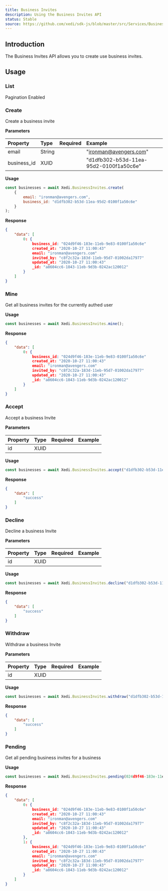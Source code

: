 ```yaml
---
title: Business Invites
description: Using the Business Invites API
status: Stable
source: https://github.com/xedi/sdk-js/blob/master/src/Services/BusinessInvites.ts
---
```



## Introduction

The Business Invites API allows you to create use business invites.

## Usage

<Flex alignItems="center">
    <H3>List</H3>
    <Box mx="auto" />
    <Label bg="#A575FF">Pagination Enabled</Label>
</Flex>


### Create
Create a business invite

**Parameters**

| Property      | Type      | Required                      | Example                                   |
| :--           | :--       | :-:                           | :--                                       |
| email         | String    |                               | "ironman@avengers.com"                    |
| business_id   | XUID      | <CheckIcon color="green.5"/>  | "d1dfb302-b53d-11ea-95d2-0100f1a50c6e"    |

**Usage**

```js
const businesses = await Xedi.BusinessInvites.create(
    {
        email: "ironman@avengers.com",
        business_id: "d1dfb302-b53d-11ea-95d2-0100f1a50c6e"
    }
);
```

**Response**

```json
{
    "data": [
        0: {
            business_id: "024d9f46-183e-11eb-9e83-0100f1a50c6e"
            created_at: "2020-10-27 11:00:43"
            email: "ironman@avengers.com"
            invited_by: "c8f2c32a-183d-11eb-95d7-01002da17977"
            updated_at: "2020-10-27 11:00:43"
            _id: "a8604cc6-1843-11eb-9d3b-0242ac120012"
        }
    ]
}
```

### Mine
Get all business invites for the currently authed user

**Usage**

```js
const businesses = await Xedi.BusinessInvites.mine();
```

**Response**

```json
{
    "data": [
        0: {
            business_id: "024d9f46-183e-11eb-9e83-0100f1a50c6e"
            created_at: "2020-10-27 11:00:43"
            email: "ironman@avengers.com"
            invited_by: "c8f2c32a-183d-11eb-95d7-01002da17977"
            updated_at: "2020-10-27 11:00:43"
            _id: "a8604cc6-1843-11eb-9d3b-0242ac120012"
        }
    ]
}
```

### Accept
Accept a business Invite

**Parameters**

| Property      | Type      | Required                                  | Example                                   |
| :--           | :--       | :-:                                       | :--                                       |
| id   | XUID   |           | <CheckIcon color="green.5"/>              | "d1dfb302-b53d-11ea-95d2-0100f1a50c6e"    |

**Usage**

```js
const businesses = await Xedi.BusinessInvites.accept("d1dfb302-b53d-11ea-95d2-0100f1a50c6e");
```

**Response**

```json
{
    "data": [
        "success"
    ]
}
```


### Decline
Decline a business Invite

**Parameters**

| Property      | Type      | Required                                  | Example                                   |
| :--           | :--       | :-:                                       | :--                                       |
| id   | XUID   |           | <CheckIcon color="green.5"/>              | "d1dfb302-b53d-11ea-95d2-0100f1a50c6e"    |

**Usage**

```js
const businesses = await Xedi.BusinessInvites.decline("d1dfb302-b53d-11ea-95d2-0100f1a50c6e");
```

**Response**

```json
{
    "data": [
        "success"
    ]
}
```

### Withdraw
Withdraw a business Invite

**Parameters**

| Property      | Type      | Required                                  | Example                                   |
| :--           | :--       | :-:                                       | :--                                       |
| id   | XUID   |           | <CheckIcon color="green.5"/>              | "d1dfb302-b53d-11ea-95d2-0100f1a50c6e"    |

**Usage**

```js
const businesses = await Xedi.BusinessInvites.withdraw("d1dfb302-b53d-11ea-95d2-0100f1a50c6e");
```

**Response**

```json
{
    "data": [
        "success"
    ]
}
```

### Pending
Get all pending business invites for a business

**Usage**

```js
const businesses = await Xedi.BusinessInvites.pending(024d9f46-183e-11eb-9e83-0100f1a50c6e");
```

**Response**

```json
{
    "data": [
        0: {
            business_id: "024d9f46-183e-11eb-9e83-0100f1a50c6e"
            created_at: "2020-10-27 11:00:43"
            email: "ironman@avengers.com"
            invited_by: "c8f2c32a-183d-11eb-95d7-01002da17977"
            updated_at: "2020-10-27 11:00:43"
            _id: "a8604cc6-1843-11eb-9d3b-0242ac120012"
        },
        1: {
            business_id: "024d9f46-183e-11eb-9e83-0100f1a50c6e"
            created_at: "2020-10-27 11:00:43"
            email: "ironman@avengers.com"
            invited_by: "c8f2c32a-183d-11eb-95d7-01002da17977"
            updated_at: "2020-10-27 11:00:43"
            _id: "a8604cc6-1843-11eb-9d3b-0242ac120012"
        }
    ]
}
```

